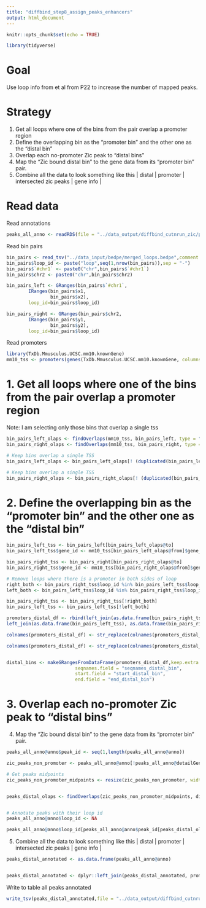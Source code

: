 ```yaml
---
title: "diffbind_step8_assign_peaks_enhancers"
output: html_document
---
```


```r
knitr::opts_chunk$set(echo = TRUE)

library(tidyverse)
```

# Goal
Use loop info from et al from P22 to increase the number of mapped peaks.

# Strategy
1. Get all loops where one of the bins from the pair overlap a promoter region
2. Define the overlapping bin as the "promoter bin" and the other one as the "distal bin"
3. Overlap each no-promoter Zic peak to "distal bins"
4. Map the "Zic bound distal bin" to the gene data from its "promoter bin" pair.
5. Combine all the data to look something like this | distal | promoter | intersected zic peaks | gene info |

# Read data 

Read annotations
```r
peaks_all_anno <- readRDS(file = "../data_output/diffbind_cutnrun_zic/peaks_7v1_all_annotation.Rds")

```

Read bin pairs
```r
bin_pairs <- read_tsv("../data_input/bedpe/merged_loops.bedpe",comment = "# ", guess_max = 10000)
bin_pairs$loop_id <- paste("loop",seq(1,nrow(bin_pairs)),sep = "-")
bin_pairs$`#chr1` <- paste0("chr",bin_pairs$`#chr1`)
bin_pairs$chr2 <- paste0("chr",bin_pairs$chr2)

bin_pairs_left <- GRanges(bin_pairs$`#chr1`,
        IRanges(bin_pairs$x1,
                bin_pairs$x2),
        loop_id=bin_pairs$loop_id)

bin_pairs_right <- GRanges(bin_pairs$chr2,
        IRanges(bin_pairs$y1,
                bin_pairs$y2),
        loop_id=bin_pairs$loop_id)

```

Read promoters
```r
library(TxDb.Mmusculus.UCSC.mm10.knownGene)
mm10_tss <- promoters(genes(TxDb.Mmusculus.UCSC.mm10.knownGene, columns = "gene_id"),upstream =1, downstream=0)
```

# 1. Get all loops where one of the bins from the pair overlap a promoter region

Note: I am selecting only those bins that overlap a single tss
```r
bin_pairs_left_olaps <- findOverlaps(mm10_tss, bin_pairs_left, type = "within")
bin_pairs_right_olaps <- findOverlaps(mm10_tss, bin_pairs_right, type = "within")

# Keep bins overlap a single TSS 
bin_pairs_left_olaps <- bin_pairs_left_olaps[! (duplicated(bin_pairs_left_olaps@to) | duplicated(bin_pairs_left_olaps@to, fromLast = TRUE))]

# Keep bins overlap a single TSS 
bin_pairs_right_olaps <- bin_pairs_right_olaps[! (duplicated(bin_pairs_right_olaps@to) | duplicated(bin_pairs_right_olaps@to, fromLast = TRUE))]


```

# 2. Define the overlapping bin as the "promoter bin" and the other one as the "distal bin"

```r


bin_pairs_left_tss <- bin_pairs_left[bin_pairs_left_olaps@to]
bin_pairs_left_tss$gene_id <- mm10_tss[bin_pairs_left_olaps@from]$gene_id

bin_pairs_right_tss <- bin_pairs_right[bin_pairs_right_olaps@to]
bin_pairs_right_tss$gene_id <- mm10_tss[bin_pairs_right_olaps@from]$gene_id

# Remove loops where there is a promoter in both sides of loop 
right_both <- bin_pairs_right_tss$loop_id %in% bin_pairs_left_tss$loop_id
left_both <- bin_pairs_left_tss$loop_id %in% bin_pairs_right_tss$loop_id

bin_pairs_right_tss <- bin_pairs_right_tss[!right_both]
bin_pairs_left_tss <- bin_pairs_left_tss[!left_both]

promoters_distal_df <- rbind(left_join(as.data.frame(bin_pairs_right_tss), as.data.frame(bin_pairs_left), by = "loop_id"),
left_join(as.data.frame(bin_pairs_left_tss), as.data.frame(bin_pairs_right), by = "loop_id"))

colnames(promoters_distal_df) <- str_replace(colnames(promoters_distal_df),".x","_promoter_bin")

colnames(promoters_distal_df) <- str_replace(colnames(promoters_distal_df),".y","_distal_bin")


distal_bins <- makeGRangesFromDataFrame(promoters_distal_df,keep.extra.columns = T,
                         seqnames.field = "seqnames_distal_bin",
                         start.field = "start_distal_bin",
                         end.field = "end_distal_bin")
```

# 3. Overlap each no-promoter Zic peak to "distal bins"
4. Map the "Zic bound distal bin" to the gene data from its "promoter bin" pair.

```r
peaks_all_anno@anno$peak_id <- seq(1,length(peaks_all_anno@anno))

zic_peaks_non_promoter <- peaks_all_anno@anno[!peaks_all_anno@detailGenomicAnnotation$Promoter]
```

```r
# Get peaks midpoints 
zic_peaks_non_promoter_midpoints <- resize(zic_peaks_non_promoter, width = 1, fix = "center")


peaks_distal_olaps <- findOverlaps(zic_peaks_non_promoter_midpoints, distal_bins, type = "within")


# Annotate peaks with their loop id
peaks_all_anno@anno$loop_id <- NA 

peaks_all_anno@anno$loop_id[peaks_all_anno@anno$peak_id[peaks_distal_olaps@from]] <- distal_bins$loop_id[peaks_distal_olaps@to]

```


5. Combine all the data to look something like this | distal | promoter | intersected zic peaks | gene info |

```r
peaks_distal_annotated <- as.data.frame(peaks_all_anno@anno)


peaks_distal_annotated <- dplyr::left_join(peaks_distal_annotated, promoters_distal_df, by = "loop_id")

```


Write to table all peaks annotated

```r
write_tsv(peaks_distal_annotated,file = "../data_output/diffbind_cutnrun_zic/distal_p22_annotation_all_peaks.tsv")
```




